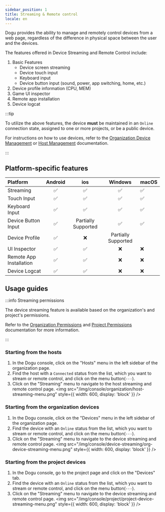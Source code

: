 ```yaml
---
sidebar_position: 1
title: Streaming & Remote control
locale: en
---
```


Dogu provides the ability to manage and remotely control devices from a web page, regardless of the difference in physical space between the user and the devices.

The features offered in Device Streaming and Remote Control include:

1. Basic Features
   - Device screen streaming
   - Device touch input
   - Keyboard input
   - Device button input (sound, power, app switching, home, etc.)
2. Device profile information (CPU, MEM)
3. Game UI inspector
4. Remote app installation
5. Device logcat

:::tip

To utilize the above features, the device **must** be maintained in an `Online` connection state, assigned to one or more projects, or be a public device.

For instructions on how to use devices, refer to the [Organization Device Management](/management/organization/device-farm/device-management) or [Host Management](/management/organization/device-farm/host-management) documentation.

:::

## Platform-specific features

| Platform                | Android |         ios         |       Windows       | macOS |
| :---------------------- | :-----: | :-----------------: | :-----------------: | ----- |
| Streaming               |   ✅    |         ✅          |         ✅          | ✅    |
| Touch Input             |   ✅    |         ✅          |         ✅          | ✅    |
| Keyboard Input          |   ✅    |         ✅          |         ✅          | ✅    |
| Device Button Input     |   ✅    | Partially Supported |         ✅          | ✅    |
| Device Profile          |   ✅    |         ❌          | Partially Supported |
| UI Inspector            |   ✅    |         ✅          |         ❌          | ❌    |
| Remote App Installation |   ✅    |         ✅          |         ❌          | ❌    |
| Device Logcat           |   ✅    |         ✅          |         ❌          | ❌    |

## Usage guides

:::info Streaming permissions

The device streaming feature is available based on the organization's and project's permissions.

Refer to the [Organization Permissions](/management/organization/permission) and [Project Permissions](/management/project/permission) documentation for more information.

:::

### Starting from the hosts

1. In the Dogu console, click on the "Hosts" menu in the left sidebar of the organization page.
2. Find the host with a `Connected` status from the list, which you want to stream or remote control, and click on the menu button(`···`).
3. Click on the "Streaming" menu to navigate to the host streaming and remote control page.
   <img
     src="/img/console/organization/host-streaming-menu.png"
     style={{ width: 600, display: 'block' }}
   />

### Starting from the organization devices

1. In the Dogu console, click on the "Devices" menu in the left sidebar of the organization page.
2. Find the device with an `Online` status from the list, which you want to stream or remote control, and click on the menu button(`···`).
3. Click on the "Streaming" menu to navigate to the device streaming and remote control page.
   <img
     src="/img/console/device-streaming/org-device-streaming-menu.png"
     style={{ width: 600, display: 'block' }}
   />

### Starting from the project devices

1. In the Dogu console, go to the project page and click on the "Devices" tab.
2. Find the device with an `Online` status from the list, which you want to stream or remote control, and click on the menu button(`···`).
3. Click on the "Streaming" menu to navigate to the device streaming and remote control page.
   <img
     src="/img/console/project/project-device-streaming-menu.png"
     style={{ width: 600, display: 'block' }}
   />
